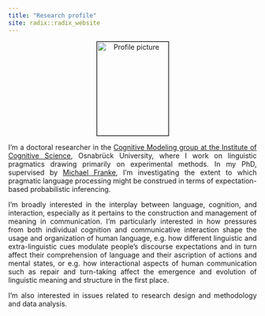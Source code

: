 ```yaml
---
title: "Research profile"
site: radix::radix_website
---
```


<style>
body {
  text-align: justify}

h1 {
  text-align: center
}

.aligncenter {
    text-align: center;
}
</style>

<p class="aligncenter"><img src="images/profile.png" alt="Profile picture" align="middle" style="width:145px;height:190px;border:0.7px solid black;"></p>

I'm a doctoral researcher in the [Cognitive Modeling group at the Institute of Cognitive Science](https://www.ikw.uni-osnabrueck.de/en/research_groups/cognitive_modeling/home.html), Osnabrück University, where I work on linguistic pragmatics drawing primarily on experimental methods. In my PhD, supervised by [Michael Franke](http://www.home.uni-osnabrueck.de/michfranke/index.html), I'm investigating the extent to which pragmatic language processing might be construed in terms of expectation-based probabilistic inferencing.

I'm broadly interested in the interplay between language, cognition, and interaction, especially as it pertains to the construction and management of meaning in communication. I'm particularly interested in how pressures from both individual cognition and communicative interaction shape the usage and organization of human language, e.g. how different linguistic and extra-linguistic cues modulate people's discourse expectations and in turn affect their comprehension of language and their ascription of actions and mental states, or e.g. how interactional aspects of human communication such as repair and turn-taking affect the emergence and evolution of linguistic meaning and structure in the first place.

I'm also interested in issues related to research design and methodology and data analysis.
